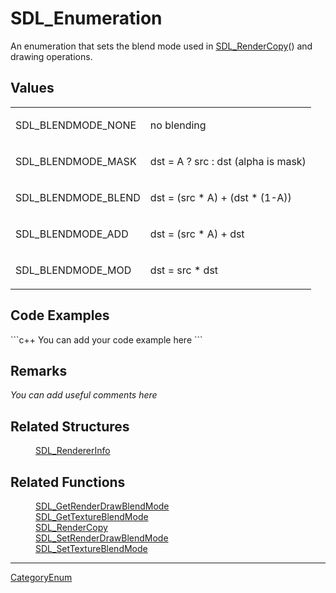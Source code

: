 <!-- pragma section-numbers off -->
<!-- pragma disable-camelcase -->

= SDL_Enumeration =
An enumeration that sets the blend mode used in [[SDL_RenderCopy]]() and drawing operations.


== Values ==
{|
|SDL_BLENDMODE_NONE
|no blending
|-
|SDL_BLENDMODE_MASK
|dst = A ? src : dst (alpha is mask)
|-
|SDL_BLENDMODE_BLEND
|dst = (src * A) + (dst * (1-A))
|-
|SDL_BLENDMODE_ADD
|dst = (src * A) + dst
|-
|SDL_BLENDMODE_MOD
|dst = src * dst
|}

== Code Examples ==
```c++
You can add your code example here
```

== Remarks ==
''You can add useful comments here''

== Related Structures ==
:[[SDL_RendererInfo]]

== Related Functions ==
:[[SDL_GetRenderDrawBlendMode]]
:[[SDL_GetTextureBlendMode]]
:[[SDL_RenderCopy]]
:[[SDL_SetRenderDrawBlendMode]]
:[[SDL_SetTextureBlendMode]]

----
[[CategoryEnum]]
